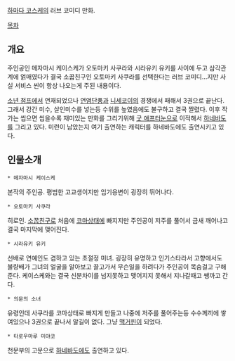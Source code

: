 [[하마다 코스케]]의 러브 코미디 만화. 

[[목차]]

== 개요 ==
주인공인 메자마시 케이스케가 오토마키 사쿠라와 시라유키 유키를 사이에 두고 삼각관계에 얽매였다가 결국 소꿉친구인 오토마키 사쿠라를 선택한다는 러브 코미디...지만 사실 서비스 씬이 항상 나오는게 주된 내용이다. 

[[소년 점프]]에서 연재되었으나 [[연염단풍]]과 [[니세코이]]의 경쟁에서 패해서 3권으로 끝난다. 그래서 강간 미수, 살인미수를 넣는등 수위를 높였음에도 불구하고 결국 짤렸다. 이후 작가는 씹으면 씹을수록 재미있는 만화를 그리기위해 [[굿 애프터눈]]으로 이적해서 [[하네바도]]를 그리고 있다. 미련이 남았는지 여기 출연하는 캐릭터를 하네바도에도 출연시키고 있다. 

== 인물소개 ==

 * 메자마시 케이스케
본작의 주인공. 평범한 고교생이지만 임기응변이 굉장히 뛰어나다. 

 * 오토마키 사쿠라
히로인. [[소꿉친구]]로 처음에 [[코마]]상태에 빠지지만 주인공이 저주를 풀어서 금새 깨어나고 결국 마지막에 맺어진다. 

 * 시라유키 유키
선배로 연예인도 겸하고 있는 초절정 미녀. 굉장히 유명하고 인기스타라서 고향에서도 불량배가 그녀의 얼굴을 알아보고 끌고가서 무슨일을 하려다가 주인공이 목숨걸고 구해준다.  케이스케와는 결국 신분차이를 넘지못하고 맺어지지 못해서 지나갈때고 쌩까고 간다. 

 * 의문의 소녀
유령인데 사쿠라를 코마상태로 빠지게 만들고 나중에 저주를 풀어주는등 수수께끼에 쌓여있으나 3권으로 끝나서 알길이 없다. 그냥 [[맥거핀]]이 되었다. 

 * 타로우마루 미야코
천문부의 고문으로 [[하네바도]]에도 출연하고 있다. 

